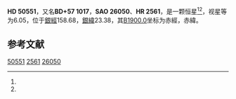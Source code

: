 {{Starbox begin
| name = HD 50551
}}
{{Starbox observe
| epoch = [[J2000.0|J2000.0]]
| constell = {{星座名待查}}<ref name=SIMBAD>{{cite web
 | url=http://simbad.u-strasbg.fr/simbad/sim-id?Ident=HR+2561
 | title =Pulsating variable Star
 | publisher=Centre de Données astronomiques de Strasbourg
 | work=SIMBAD
 | accessdate=2012-07-13}}</ref><ref name=DATA>{{cite web
 | url=http://vizier.u-strasbg.fr/viz-bin/VizieR-5?-out.add=.&-source=5050&-corr=PK=HR&-out.max=9999&HR=2561
 | title=VizieR Detailed Page
 | accessdate=2012-07-13
 | archive-date=2016-03-04
 | archive-url=https://web.archive.org/web/20160304235124/http://vizier.u-strasbg.fr/viz-bin/VizieR-5?-out.add=.&-source=5050&-corr=PK=HR&-out.max=9999&HR=2561
 }}</ref>
| 星官 = 
| ra = {{RA|6|57|13.2}}<ref name=SIMBAD /><ref name=DATA />
| dec = {{DEC|+57|33|48}}<ref name=SIMBAD /><ref name=DATA />
| appmag_v = 6.05<ref name=SIMBAD /><ref name=DATA />
}}
{{Starbox character
| class = K3III<ref name=SIMBAD /><ref name=DATA />
| b-v = 1.49<ref name=SIMBAD /><ref name=DATA />
| u-b = 1.75<ref name=SIMBAD /><ref name=DATA />
| r-i = <ref name=SIMBAD /><ref name=DATA />
| variable = 
}}
{{Starbox astrometry
| radial_v = 1.75
| prop_mo_ra = -54
| parallax = 
| p_error = 
}}
{{Starbox catalog
| names =BD+57 1017，[[SAO星表|SAO]] 26050，[[HD星表|HD]] 50551，[[HR星表|HR]] 2561}}
{{Starbox reference |Simbad=HR+2561}}
{{Starbox end}}

'''HD 50551'''，又名'''BD+57 1017'''，'''SAO 26050'''、'''HR 2561'''，是一颗恒星<ref name=SIMBAD /><ref name=DATA />，视星等为6.05，位于[[銀道座標系|銀經]]158.68，[[銀道座標系|銀緯]]23.38，其[[B1900.0|B1900.0]]坐标为赤經{{RA|6|48|40.4}}，赤緯{{DEC|+57|23.38|25}}。

== 参考文献 ==
{{reflist}}

{{star-stub}}

[[Category:HD和HDE天體|50551]]
[[Category:HR天體|2561]]
[[Category:SAO天體|26050]]